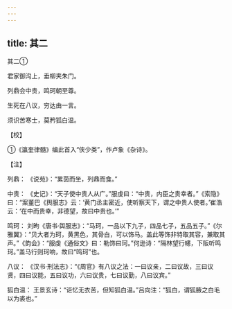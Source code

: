 ```yaml
---
---
---
```

title: 其二
---



其二①


君家御沟上，垂柳夹朱门。

列鼎会中贵，鸣珂朝至尊。

生死在八议，穷达由一言。

须识苦寒士，莫矜狐白温。

【校】

①《瀛奎律髓》编此首入“侠少类”，作卢象《杂诗》。

【注】

列鼎： 《说苑》：“累茵而坐，列鼎而食。”

中贵： 《史记》：“天子使中贵人从广。”服虔曰：“中贵，内臣之贵幸者。”《索隐》曰：“案董巴《舆服志》云：‘黄门丞主密近，使听察天下，谓之中贵人使者。’崔浩云：‘在中而贵幸，非德望，故曰中贵也。’”

鸣珂： 刘昫《唐书·舆服志》：“马珂，一品以下九子，四品七子，五品五子。”《尔雅翼》：“贝大者为珂，黄黑色，其骨白，可以饰马。盖此等饰非特取其容，兼取其声。”《韵会》：“服虔《通俗文》曰：勒饰曰珂。”何逊诗：“隔林望行幰，下阪听鸣珂。”盖马行则珂响，故曰“鸣珂”也。

八议： 《汉书·刑法志》：“《周官》有八议之法：一曰议亲，二曰议故，三曰议贤，四曰议能，五曰议功，六曰议贵，七曰议勤，八曰议宾。”

狐白温： 王景玄诗：“讵忆无衣苦，但知狐白温。”吕向注：“狐白，谓狐腋之白毛以为裘也。”